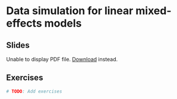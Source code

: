 # Data simulation for linear mixed-effects models

## Slides

```{=html}
<object data="slides/06_data_simulation/06_data_simulation.pdf" type="application/pdf" width="100%" height="500px">
  <p>
    Unable to display PDF file. <a href="slides/06_data_simulation/06_data_simulation.pdf">Download</a> instead.
  </p>
</object>
```

## Exercises

```r
# TODO: Add exercises
```

